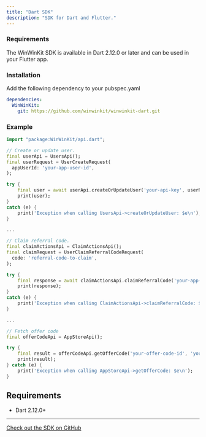 ```yaml
---
title: "Dart SDK"
description: "SDK for Dart and Flutter."
---
```



### Requirements

The WinWinKit SDK is available in Dart 2.12.0 or later and can be used in your Flutter app.

### Installation

Add the following dependency to your pubspec.yaml

```yaml
dependencies:
  WinWinKit:
    git: https://github.com/winwinkit/winwinkit-dart.git
```

### Example

```dart
import "package:WinWinKit/api.dart";

// Create or update user.
final userApi = UsersApi();
final userRequest = UserCreateRequest(
  appUserId: 'your-app-user-id',
);

try {
    final user = await userApi.createOrUpdateUser('your-api-key', userRequest);
    print(user);
}
catch (e) {
    print('Exception when calling UsersApi->createOrUpdateUser: $e\n');
}

...

// Claim referral code.
final claimActionsApi = ClaimActionsApi();
final claimRequest = UserClaimReferralCodeRequest(
  code: 'referral-code-to-claim',
);

try {
    final response = await claimActionsApi.claimReferralCode('your-app-user-id', 'your-api-key', claimRequest);
    print(response);
}
catch (e) {
    print('Exception when calling ClaimActionsApi->claimReferralCode: $e\n');
}

...

// Fetch offer code
final offerCodeApi = AppStoreApi();

try {
    final result = offerCodeApi.getOfferCode('your-offer-code-id', 'your-api-key');
    print(result);
} catch (e) {
    print('Exception when calling AppStoreApi->getOfferCode: $e\n');
}
```

## Requirements

- Dart 2.12.0+

---

[Check out the SDK on GitHub](https://github.com/winwinkit/winwinkit-dart)
